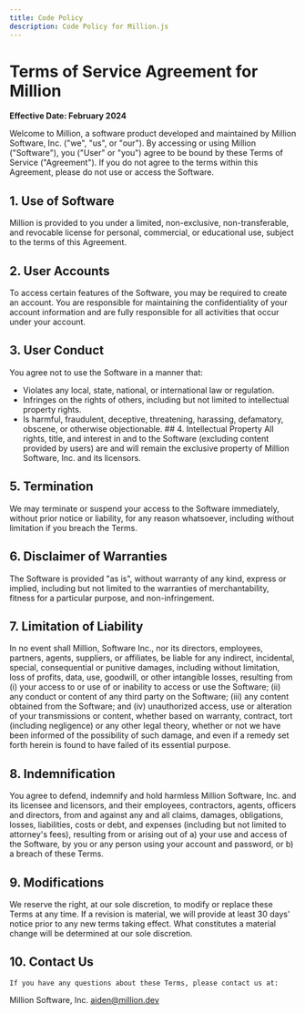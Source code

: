 ```yaml
---
title: Code Policy
description: Code Policy for Million.js
---
```


# Terms of Service Agreement for Million

**Effective Date: February 2024**

Welcome to Million, a software product developed and maintained by Million Software, Inc. ("we", "us", or "our"). By accessing or using Million ("Software"), you ("User" or "you") agree to be bound by these Terms of Service ("Agreement"). If you do not agree to the terms within this Agreement, please do not use or access the Software.

## 1. Use of Software

Million is provided to you under a limited, non-exclusive, non-transferable, and revocable license for personal, commercial, or educational use, subject to the terms of this Agreement.

## 2. User Accounts

To access certain features of the Software, you may be required to create an account. You are responsible for maintaining the confidentiality of your account information and are fully responsible for all activities that occur under your account.

## 3. User Conduct

You agree not to use the Software in a manner that:

- Violates any local, state, national, or international law or regulation.
- Infringes on the rights of others, including but not limited to intellectual property rights.
- Is harmful, fraudulent, deceptive, threatening, harassing, defamatory, obscene, or otherwise objectionable. ## 4. Intellectual Property
  All rights, title, and interest in and to the Software (excluding content provided by users) are and will remain the exclusive property of Million Software, Inc. and its licensors.

## 5. Termination

We may terminate or suspend your access to the Software immediately, without prior notice or liability, for any reason whatsoever, including without limitation if you breach the Terms.

## 6. Disclaimer of Warranties

The Software is provided "as is", without warranty of any kind, express or implied, including but not limited to the warranties of merchantability, fitness for a particular purpose, and non-infringement.

## 7. Limitation of Liability

In no event shall Million, Software Inc., nor its directors, employees, partners, agents, suppliers, or affiliates, be liable for any indirect, incidental, special, consequential or punitive damages, including without limitation, loss of profits, data, use, goodwill, or other intangible losses, resulting from (i) your access to or use of or inability to access or use the Software; (ii) any conduct or content of any third party on the Software; (iii) any content obtained from the Software; and (iv) unauthorized access, use or alteration of your transmissions or content, whether based on warranty, contract, tort (including negligence) or any other legal theory, whether or not we have been informed of the possibility of such damage, and even if a remedy set forth herein is found to have failed of its essential purpose.

## 8. Indemnification

You agree to defend, indemnify and hold harmless Million Software, Inc. and its licensee and licensors, and their employees, contractors, agents, officers and directors, from and against any and all claims, damages, obligations, losses, liabilities, costs or debt, and expenses (including but not limited to attorney's fees), resulting from or arising out of a) your use and access of the Software, by you or any person using your account and password, or b) a breach of these Terms.

## 9. Modifications

We reserve the right, at our sole discretion, to modify or replace these Terms at any time. If a revision is material, we will provide at least 30 days' notice prior to any new terms taking effect. What constitutes a material change will be determined at our sole discretion.

## 10. Contact Us

    If you have any questions about these Terms, please contact us at:

Million Software, Inc.
aiden@million.dev
